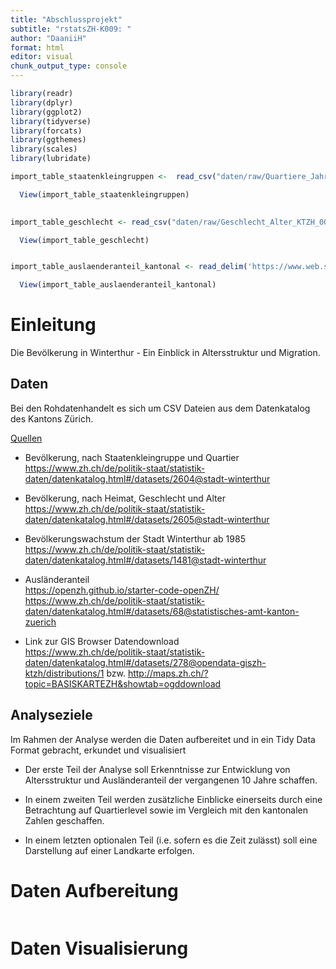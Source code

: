 ```yaml
---
title: "Abschlussprojekt"
subtitle: "rstatsZH-K009: "
author: "DaaniiH"
format: html
editor: visual
chunk_output_type: console
---
```


```r

library(readr)
library(dplyr)
library(ggplot2)
library(tidyverse)
library(forcats)
library(ggthemes)
library(scales)
library(lubridate)
```

```r

import_table_staatenkleingruppen <-  read_csv("daten/raw/Quartiere_Jahr_KTZH_00002604_00005328.csv")

  View(import_table_staatenkleingruppen)
  

import_table_geschlecht <- read_csv("daten/raw/Geschlecht_Alter_KTZH_00002605_00005330.csv")

  View(import_table_geschlecht)


import_table_auslaenderanteil_kantonal <- read_delim('https://www.web.statistik.zh.ch/ogd/data/KANTON_ZUERICH_205.csv')

  View(import_table_auslaenderanteil_kantonal)
```

# Einleitung

Die Bevölkerung in Winterthur - Ein Einblick in Altersstruktur und Migration.

## Daten

Bei den Rohdatenhandelt es sich um CSV Dateien aus dem Datenkatalog des Kantons Zürich.

[Quellen]{.underline}

-   Bevölkerung, nach Staatenkleingruppe und Quartier\
    [https://www.zh.ch/de/politik-staat/statistik-daten/datenkatalog.html#/datasets/2604\@stadt-winterthur](https://www.zh.ch/de/politik-staat/statistik-daten/datenkatalog.html#/datasets/2604@stadt-winterthur)

-   Bevölkerung, nach Heimat, Geschlecht und Alter\
    [https://www.zh.ch/de/politik-staat/statistik-daten/datenkatalog.html#/datasets/2605\@stadt-winterthur](https://www.zh.ch/de/politik-staat/statistik-daten/datenkatalog.html#/datasets/2605@stadt-winterthur)

-   Bevölkerungswachstum der Stadt Winterthur ab 1985\
    [https://www.zh.ch/de/politik-staat/statistik-daten/datenkatalog.html#/datasets/1481\@stadt-winterthur](https://www.zh.ch/de/politik-staat/statistik-daten/datenkatalog.html#/datasets/1481@stadt-winterthur)

-   Ausländeranteil\
    <https://openzh.github.io/starter-code-openZH/>\
    [https://www.zh.ch/de/politik-staat/statistik-daten/datenkatalog.html#/datasets/68\@statistisches-amt-kanton-zuerich](https://www.zh.ch/de/politik-staat/statistik-daten/datenkatalog.html#/datasets/68@statistisches-amt-kanton-zuerich)

-   Link zur GIS Browser Datendownload\
    [https://www.zh.ch/de/politik-staat/statistik-daten/datenkatalog.html#/datasets/278\@opendata-giszh-ktzh/distributions/1](https://www.zh.ch/de/politik-staat/statistik-daten/datenkatalog.html#/datasets/278@opendata-giszh-ktzh/distributions/1) bzw. <http://maps.zh.ch/?topic=BASISKARTEZH&showtab=ogddownload>

## Analyseziele

Im Rahmen der Analyse werden die Daten aufbereitet und in ein Tidy Data Format gebracht, erkundet und visualisiert

-   Der erste Teil der Analyse soll Erkenntnisse zur Entwicklung von Altersstruktur und Ausländeranteil der vergangenen 10 Jahre schaffen.

-   In einem zweiten Teil werden zusätzliche Einblicke einerseits durch eine Betrachtung auf Quartierlevel sowie im Vergleich mit den kantonalen Zahlen geschaffen.

-   In einem letzten optionalen Teil (i.e. sofern es die Zeit zulässt) soll eine Darstellung auf einer Landkarte erfolgen.

# Daten Aufbereitung

```r




```

# Daten Visualisierung

```r

```
